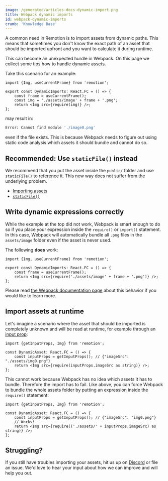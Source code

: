 ```yaml
---
image: /generated/articles-docs-dynamic-import.png
title: Webpack dynamic imports
id: webpack-dynamic-imports
crumb: 'Knowledge Base'
---
```


A common need in Remotion is to import assets from dynamic paths. This means that sometimes you don't know the exact path of an asset that should be imported upfront and you want to calculate it during runtime.

This can become an unexpected hurdle in Webpack. On this page we collect some tips how to handle dynamic assets.

Take this scenario for an example:

```tsx twoslash
import {Img, useCurrentFrame} from 'remotion';

export const DynamicImports: React.FC = () => {
	const frame = useCurrentFrame();
	const img = './assets/image' + frame + '.png';
	return <Img src={require(img)} />;
};
```

may result in:

```bash
Error: Cannot find module './image0.png'
```

even if the file exists. This is because Webpack needs to figure out using static code analysis which assets it should bundle and cannot do so.

## Recommended: Use `staticFile()` instead

We recommend that you put the asset inside the `public/` folder and use `staticFile()` to reference it. This new way does not suffer from the underlying problem.

- [Importing assets](/docs/assets)
- [`staticFile()`](/docs/staticfile)

## Write dynamic expressions correctly

While the example at the top did not work, Webpack is smart enough to do so if you place your expression inside the `require()` or `import()` statement. In this case, Webpack will automatically bundle all `.png` files in the `assets/image` folder even if the asset is never used.

The following **does** work:

```tsx twoslash
import {Img, useCurrentFrame} from 'remotion';

export const DynamicImports: React.FC = () => {
	const frame = useCurrentFrame();
	return <Img src={require('./assets/image' + frame + '.png')} />;
};
```

Please read [the Webpack documentation page](https://webpack.js.org/api/module-methods/#dynamic-expressions-in-import) about this behavior if you would like to learn more.

## Import assets at runtime

Let's imagine a scenario where the asset that should be imported is completely unknown and will be read at runtime, for example through an [input prop](/docs/get-input-props):

```tsx twoslash
import {getInputProps, Img} from 'remotion';

const DynamicAsset: React.FC = () => {
	const inputProps = getInputProps(); // {"imageSrc": "./assets/img0.png"}
	return <Img src={require(inputProps.imageSrc as string)} />;
};
```

This cannot work because Webpack has no idea which assets it has to bundle. Therefore the import has to fail.
Like above, you can force Webpack to bundle the whole assets folder by putting an expression inside the `require()` statement:

```tsx twoslash
import {getInputProps, Img} from 'remotion';

const DynamicAsset: React.FC = () => {
	const inputProps = getInputProps(); // {"imageSrc": "img0.png"}
	// Works!
	return <Img src={require(('./assets/' + inputProps.imageSrc) as string)} />;
};
```

## Struggling?

If you still have troubles importing your assets, hit us up on [Discord](https://remotion.dev/discord) or file an issue. We'd love to hear your input about how we can improve and will help you out.
